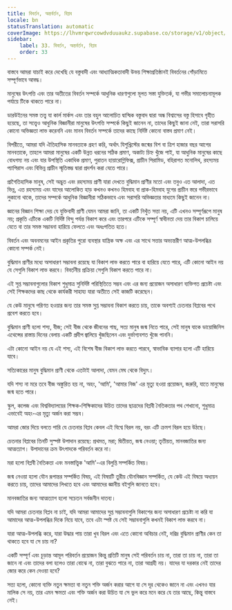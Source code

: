 ```yaml
---
title: বিবর্তন, অন্তর্বর্তন, বিপ্লব
locale: bn
statusTranslation: automatic
coverImage: https://lhvmrqwrcowdvduuaukz.supabase.co/storage/v1/object/public/strapi-uploads/small_cover-educacion-fundamental.webp-2d51a7828a2b1309555be27f7e2a61a0.webp
sidebar:
    label: 33. বিবর্তন, অন্তর্বর্তন, বিপ্লব
    order: 33
---
```

বাস্তবে আমরা যাচাই করে দেখেছি যে বস্তুবাদী এবং আধ্যাত্মিকতাবাদী উভয় শিক্ষাপ্রতিষ্ঠানই বিবর্তনের গোঁড়ামিতে সম্পূর্ণভাবে আবদ্ধ।

মানুষের উৎপত্তি এবং তার অতীতের বিবর্তন সম্পর্কে আধুনিক ধারণাগুলো মূলত সস্তা যুক্তিতর্ক, যা গভীর সমালোচনামূলক পর্যায়ে টিকে থাকতে পারে না।

ডারউইনের সমস্ত তত্ত্ব যা কার্ল মার্কস এবং তার বহুল আলোচিত দ্বান্দ্বিক বস্তুবাদ দ্বারা অন্ধ বিশ্বাসের বস্তু হিসাবে গৃহীত হয়েছে, তা সত্ত্বেও আধুনিক বিজ্ঞানীরা মানুষের উৎপত্তি সম্পর্কে কিছুই জানেন না, তাদের কিছুই জানা নেই, তারা সরাসরি কোনো অভিজ্ঞতা লাভ করেননি এবং মানব বিবর্তন সম্পর্কে তাদের কাছে নির্দিষ্ট কোনো বাস্তব প্রমাণ নেই।

বিপরীতে, আমরা যদি ঐতিহাসিক মানবতাকে গ্রহণ করি, অর্থাৎ যিশুখ্রিস্টের জন্মের বিশ বা ত্রিশ হাজার বছর আগের মানবতাকে, তাহলে আমরা মানুষের একটি উন্নত ধরনের সঠিক প্রমাণ, অকাট্য চিহ্ন খুঁজে পাই, যা আধুনিক মানুষের কাছে বোধগম্য নয় এবং যার উপস্থিতি একাধিক প্রমাণ, পুরাতন হায়ারোগ্লিফিক্স, প্রাচীন পিরামিড, বহিরাগত মনোলিথ, রহস্যময় প্যাপিরাস এবং বিভিন্ন প্রাচীন স্মৃতিস্তম্ভ দ্বারা প্রদর্শন করা যেতে পারে।

প্রাগৈতিহাসিক মানুষ, সেই অদ্ভুত এবং রহস্যময় প্রাণী যারা দেখতে বুদ্ধিমান প্রাণীর মতো এবং তবুও এত আলাদা, এত ভিন্ন, এত রহস্যময় এবং যাদের আলোকিত হাড় কখনও কখনও হিমবাহ বা প্রাক-হিমবাহ যুগের প্রাচীন স্তরে গভীরভাবে লুকানো থাকে, তাদের সম্পর্কে আধুনিক বিজ্ঞানীরা সঠিকভাবে এবং সরাসরি অভিজ্ঞতার মাধ্যমে কিছুই জানেন না।

জ্ঞানের বিজ্ঞান শিক্ষা দেয় যে যুক্তিবাদী প্রাণী যেমন আমরা জানি, তা একটি নিখুঁত সত্তা নয়, এটি এখনও সম্পূর্ণরূপে মানুষ নয়; প্রকৃতি এটিকে একটি নির্দিষ্ট বিন্দু পর্যন্ত বিকাশ করে এবং তারপরে এটিকে সম্পূর্ণ স্বাধীনতা দেয় তার বিকাশ চালিয়ে যেতে বা তার সমস্ত সম্ভাবনা হারিয়ে ফেলতে এবং অধঃপতিত হতে।

বিবর্তন এবং অবনমনের আইন প্রকৃতির পুরো ব্যবস্থার যান্ত্রিক অক্ষ এবং এর সাথে সত্তার অভ্যন্তরীণ আত্ম-উপলব্ধির কোনো সম্পর্ক নেই।

বুদ্ধিমান প্রাণীর মধ্যে অসাধারণ সম্ভাবনা রয়েছে যা বিকাশ লাভ করতে পারে বা হারিয়ে যেতে পারে, এটি কোনো আইন নয় যে সেগুলি বিকাশ লাভ করবে। বিবর্তনীয় প্রক্রিয়া সেগুলি বিকাশ করতে পারে না।

এই সুপ্ত সম্ভাবনাগুলোর বিকাশ শুধুমাত্র সুনির্দিষ্ট পরিস্থিতিতে সম্ভব এবং এর জন্য প্রয়োজন অসাধারণ ব্যক্তিগত প্রচেষ্টা এবং সেই শিক্ষকদের কাছ থেকে কার্যকরী সাহায্য যারা অতীতে সেই কাজটি করেছেন।

যে কেউ মানুষে পরিণত হওয়ার জন্য তার সমস্ত সুপ্ত সম্ভাবনা বিকাশ করতে চায়, তাকে অবশ্যই চেতনার বিপ্লবের পথে প্রবেশ করতে হবে।

বুদ্ধিমান প্রাণী হলো শস্য, বীজ; সেই বীজ থেকে জীবনের গাছ, সত্য মানুষ জন্ম নিতে পারে, সেই মানুষ যাকে ডায়োজিনিস এথেন্সের রাস্তায় দিনের বেলায় একটি প্রদীপ জ্বালিয়ে খুঁজছিলেন এবং দুর্ভাগ্যবশত খুঁজে পাননি।

এটা কোনো আইন নয় যে এই শস্য, এই বিশেষ বীজ বিকাশ লাভ করতে পারবে, স্বাভাবিক ব্যাপার হলো এটি হারিয়ে যাবে।

সত্যিকারের মানুষ বুদ্ধিমান প্রাণী থেকে এতটাই আলাদা, যেমন মেঘ থেকে বিদ্যুৎ।

যদি শস্য না মরে তবে বীজ অঙ্কুরিত হয় না, অহং, 'আমি', 'আমার নিজ' এর মৃত্যু হওয়া প্রয়োজন, জরুরি, যাতে মানুষের জন্ম হতে পারে।

স্কুল, কলেজ এবং বিশ্ববিদ্যালয়ের শিক্ষক-শিক্ষিকাদের উচিত তাদের ছাত্রদের বিপ্লবী নৈতিকতার পথ শেখানো, শুধুমাত্র এভাবেই অহং-এর মৃত্যু অর্জন করা সম্ভব।

আমরা জোর দিয়ে বলতে পারি যে চেতনার বিপ্লব কেবল এই বিশ্বে বিরল নয়, বরং এটি ক্রমশ বিরল হয়ে উঠছে।

চেতনার বিপ্লবের তিনটি সুস্পষ্ট উপাদান রয়েছে: প্রথমত, মরা; দ্বিতীয়ত, জন্ম নেওয়া; তৃতীয়ত, মানবজাতির জন্য আত্মত্যাগ। উপাদানের ক্রম উৎপাদকে পরিবর্তন করে না।

মরা হলো বিপ্লবী নৈতিকতা এবং মনস্তাত্ত্বিক 'আমি'-এর বিলুপ্তি সম্পর্কিত বিষয়।

জন্ম নেওয়া হলো যৌন রূপান্তর সম্পর্কিত বিষয়, এই বিষয়টি তুরীয় যৌনবিজ্ঞান সম্পর্কিত, যে কেউ এই বিষয়ে অধ্যয়ন করতে চায়, তাদের আমাদের লিখতে হবে এবং আমাদের জ্ঞানীয় বইগুলি জানতে হবে।

মানবজাতির জন্য আত্মত্যাগ হলো সচেতন সর্বজনীন দাতব্য।

যদি আমরা চেতনার বিপ্লব না চাই, যদি আমরা আমাদের সুপ্ত সম্ভাবনাগুলি বিকাশের জন্য অসাধারণ প্রচেষ্টা না করি যা আমাদের আত্ম-উপলব্ধির দিকে নিয়ে যাবে, তবে এটা স্পষ্ট যে সেই সম্ভাবনাগুলি কখনই বিকাশ লাভ করবে না।

যারা আত্ম-উপলব্ধি করে, যারা উদ্ধার পায় তারা খুব বিরল এবং এতে কোনো অবিচার নেই, দরিদ্র বুদ্ধিমান প্রাণীর কেন তা থাকতে হবে যা সে চায় না?

একটি সম্পূর্ণ এবং চূড়ান্ত আমূল পরিবর্তন প্রয়োজন কিন্তু প্রতিটি মানুষ সেই পরিবর্তন চায় না, তারা তা চায় না, তারা তা জানে না এবং তাদের বলা হলেও তারা বোঝে না, তারা বুঝতে পারে না, তারা আগ্রহী নয়। যাদের যা দরকার নেই তাদের জোর করে কেন দেওয়া হবে?

সত্য হলো, কোনো ব্যক্তি নতুন ক্ষমতা বা নতুন শক্তি অর্জন করার আগে যা সে দূর থেকেও জানে না এবং এখনও যার মালিক সে নয়, তার এমন ক্ষমতা এবং শক্তি অর্জন করা উচিত যা সে ভুল করে মনে করে যে তার আছে, কিন্তু বাস্তবে নেই।

